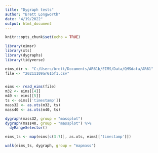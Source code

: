 ```yaml
---
title: "Dygraph tests"
author: "Brett Longworth"
date: "4/19/2022"
output: html_document
---
```


```r
knitr::opts_chunk$set(echo = TRUE)
```

```r
library(eimsr)
library(xts)
library(dygraphs)
library(tidyverse)

eims_dir <- "C:/Users/brett/Documents/AR61b/EIMS/Data/QMSdata/AR61"
file <- "20211109ar61bf1.csv"


eims <- read_eims(file)
m32 <- eims[[4]]
m40 <- eims[[5]]
ts <- eims[['timestamp']]
mass32 <- as.xts(m32, ts)
mass40 <- as.xts(m40, ts)

dygraph(mass32, group = "massplot")
dygraph(mass40, group = "massplot") %>%
  dyRangeSelector()
```

```r
eims_ts <- map(eims[c(3:7)], as.xts, eims[['timestamp']])

walk(eims_ts, dygraph, group = "mapmass")
```

